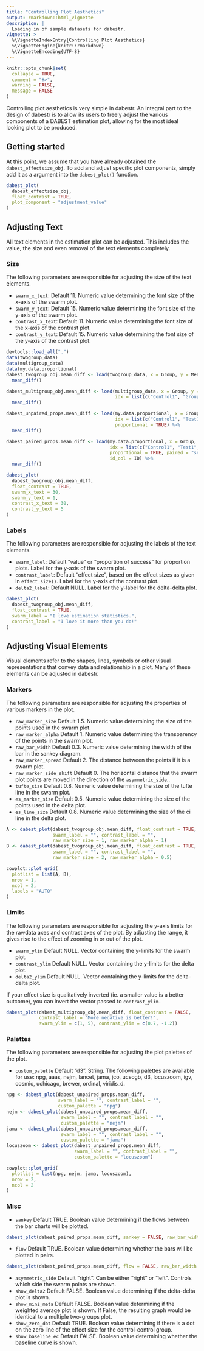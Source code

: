 ```yaml
---
title: "Controlling Plot Aesthetics"
output: rmarkdown::html_vignette
description: |
  Loading in of sample datasets for dabestr.
vignette: >
  %\VignetteIndexEntry{Controlling Plot Aesthetics}
  %\VignetteEngine{knitr::rmarkdown}
  %\VignetteEncoding{UTF-8}
---
```


```r
knitr::opts_chunk$set(
  collapse = TRUE,
  comment = "#>",
  warning = FALSE,
  message = FALSE
)
```

Controlling plot aesthetics is very simple in dabestr. An integral part to the 
design of dabestr is to allow its users to freely adjust the various components
of a DABEST estimation plot, allowing for the most ideal looking plot to be
produced.

## Getting started
At this point, we assume that you have already obtained the `dabest_effectsize_obj`.
To add and adjust specific plot components, simply add it as a argument into the 
`dabest_plot()` function.  

```r
dabest_plot(
  dabest_effectsize_obj,
  float_contrast = TRUE,
  plot_component = "adjustment_value"
)
```


## Adjusting Text
All text elements in the estimation plot can be adjusted. This includes the value,
the size and even removal of the text elements completely.

### Size
The following parameters are responsible for adjusting the size of the text elements.

- `swarm_x_text`: Default 11. Numeric value determining the font size of the x-axis of the swarm plot.
- `swarm_y_text`: Default 15. Numeric value determining the font size of the y-axis of the swarm plot.
- `contrast_x_text`: Default 11. Numeric value determining the font size of the x-axis of the contrast plot.
- `contrast_y_text`: Default 15. Numeric value determining the font size of the y-axis of the contrast plot.

```r
devtools::load_all(".")
data(twogroup_data)
data(multigroup_data)
data(my.data.proportional)
dabest_twogroup_obj.mean_diff <- load(twogroup_data, x = Group, y = Measurement, idx = c("Control1", "Group1")) %>% 
  mean_diff()

dabest_multigroup_obj.mean_diff <- load(multigroup_data, x = Group, y = Measurement, 
                                        idx = list(c("Control1", "Group1", "Group2"), c("Control2", "Group3"))) %>% 
  mean_diff()

dabest_unpaired_props.mean_diff <- load(my.data.proportional, x = Group, y = Success, 
                                        idx = list(c("Control1", "Test1")),
                                        proportional = TRUE) %>% 
  mean_diff()

dabest_paired_props.mean_diff <- load(my.data.proportional, x = Group, y = Success, 
                                      idx = list(c("Control1", "Test1", "Test2", "Test3"), c("Control2", "Test4")),
                                      proportional = TRUE, paired = "sequential",
                                      id_col = ID) %>% 
  mean_diff()
```

```r
dabest_plot(
  dabest_twogroup_obj.mean_diff, 
  float_contrast = TRUE, 
  swarm_x_text = 30, 
  swarm_y_text = 1, 
  contrast_x_text = 30, 
  contrast_y_text = 5
)
```

### Labels
The following parameters are responsible for adjusting the labels of the text elements.

- `swarm_label`: Default "value" or "proportion of success" for proportion plots. Label for the y-axis of the swarm plot.
- `contrast_label`: Default "effect size", based on the effect sizes as given in `effect_size()`. Label for the y-axis of the contrast plot.
- `delta2_label`: Default NULL. Label for the y-label for the delta-delta plot. 

```r
dabest_plot(
  dabest_twogroup_obj.mean_diff, 
  float_contrast = TRUE, 
  swarm_label = "I love estimation statistics.",
  contrast_label = "I love it more than you do!"
)
```

## Adjusting Visual Elements
Visual elements refer to the shapes, lines, symbols or other visual representations
that convey data and relationship in a plot. Many of these elements can be adjusted in dabestr.

### Markers
The following parameters are responsible for adjusting the properties of various markers
in the plot.

- `raw_marker_size` Default 1.5. Numeric value determining the size of the points used in the swarm plot. 
- `raw_marker_alpha` Default 1. Numeric value determining the transparency of the points in the swarm plot.
- `raw_bar_width` Default 0.3. Numeric value determining the width of the bar in the sankey diagram.
- `raw_marker_spread` Default 2. The distance between the points if it is a swarm plot.
- `raw_marker_side_shift` Default 0. The horizontal distance that the swarm plot points are moved in the
direction of the `asymmetric_side`..
- `tufte_size` Default 0.8. Numeric value determining the size of the tufte line in the swarm plot.
- `es_marker_size` Default 0.5. Numeric value determining the size of the points used in the delta plot.
- `es_line_size` Default 0.8. Numeric value determining the size of the ci line in the delta plot.

```r
A <- dabest_plot(dabest_twogroup_obj.mean_diff, float_contrast = TRUE, 
                 swarm_label = "", contrast_label = "", 
                 raw_marker_size = 1, raw_marker_alpha = 1)
B <- dabest_plot(dabest_twogroup_obj.mean_diff, float_contrast = TRUE, 
                 swarm_label = "", contrast_label = "", 
                 raw_marker_size = 2, raw_marker_alpha = 0.5)

cowplot::plot_grid(
  plotlist = list(A, B),
  nrow = 1,
  ncol = 2,
  labels = "AUTO"
)
```

### Limits
The following parameters are responsible for adjusting the y-axis limits for the
rawdata axes and contrast axes of the  plot. By adjusting the range, it gives 
rise to the effect of zooming in or out of the plot.

- `swarm_ylim` Default NULL. Vector containing the y-limits for the swarm plot.
- `contrast_ylim` Default NULL. Vector containing the y-limits for the delta plot.
- `delta2_ylim` Default NULL. Vector containing the y-limits for the delta-delta plot.

If your effect size is qualitatively inverted (ie. a smaller value is a better
outcome), you can invert the vector passed to `contrast_ylim.`


```r
dabest_plot(dabest_multigroup_obj.mean_diff, float_contrast = FALSE,
            contrast_label = "More negative is better!",
            swarm_ylim = c(1, 5), contrast_ylim = c(0.7, -1.2))
```

### Palettes
The following parameters are responsible for adjusting the plot palettes of the 
plot.

- `custom_palette` Default "d3". String. The following palettes are available for use:
npg, aaas, nejm, lancet, jama, jco, ucscgb, d3, locuszoom, igv, cosmic, uchicago, brewer, 
ordinal, viridis_d.

```r
npg <- dabest_plot(dabest_unpaired_props.mean_diff, 
                   swarm_label = "", contrast_label = "", 
                   custom_palette = "npg")
nejm <- dabest_plot(dabest_unpaired_props.mean_diff, 
                    swarm_label = "", contrast_label = "", 
                    custom_palette = "nejm")
jama <- dabest_plot(dabest_unpaired_props.mean_diff, 
                    swarm_label = "", contrast_label = "", 
                    custom_palette = "jama")
locuszoom <- dabest_plot(dabest_unpaired_props.mean_diff, 
                         swarm_label = "", contrast_label = "", 
                         custom_palette = "locuszoom")

cowplot::plot_grid(
  plotlist = list(npg, nejm, jama, locuszoom),
  nrow = 2,
  ncol = 2
)
```

### Misc
- `sankey` Default TRUE. Boolean value determining if the flows between the bar charts will be plotted.
```r
dabest_plot(dabest_paired_props.mean_diff, sankey = FALSE, raw_bar_width = 0.15)
```

- `flow` Default TRUE. Boolean value determining whether the bars will be plotted in pairs.
```r
dabest_plot(dabest_paired_props.mean_diff, flow = FALSE, raw_bar_width = 0.15)
```

- `asymmetric_side` Default "right". Can be either "right" or "left". Controls which side the swarm points are shown.
- `show_delta2` Default FALSE. Boolean value determining if the delta-delta plot is shown.
- `show_mini_meta` Default FALSE. Boolean value determining if the weighted average plot is shown. 
If False, the resulting graph would be identical to a multiple two-groups plot.
- `show_zero_dot` Default TRUE. Boolean value determining if there is a dot on 
the zero line of the effect size for the control-control group.
- `show_baseline_ec` Default FALSE. Boolean value determining whether the baseline curve is shown.